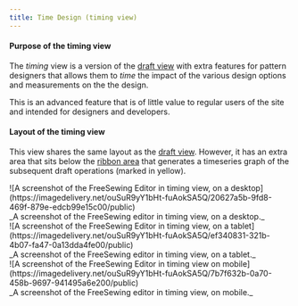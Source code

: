 ```yaml
---
title: Time Design (timing view)
---
```


#### Purpose of the timing view

The _timing_ view is a version of the [draft view](#draft) with extra features
for pattern designers that allows them to _time_ the impact of the various
design options and measurements on the the design.

This is an advanced feature that is of little value to regular users of the
site and intended for designers and developers.

#### Layout of the timing view

This view shares the same layout as the [draft view](#draft). However, it has
an extra area that sits below the [ribbon area](#areas) that generates a
timeseries graph of the subsequent draft operations (marked in yellow).

<Tabs>
  <TabItem value="desktop" label="On Desktop">
    ![A screenshot of the FreeSewing Editor in timing view, on a
    desktop](https://imagedelivery.net/ouSuR9yY1bHt-fuAokSA5Q/20627a5b-9fd8-469f-879e-edcb99e15c00/public)
    <div className="tw:text-center">
      _A screenshot of the FreeSewing editor in timing view, on a desktop._
    </div>
  </TabItem>
  <TabItem value="tablet" label="On Tablet">
    ![A screenshot of the FreeSewing Editor in timing view, on a
    tablet](https://imagedelivery.net/ouSuR9yY1bHt-fuAokSA5Q/ef340831-321b-4b07-fa47-0a13dda4fe00/public)
    <div className="tw:text-center">
      _A screenshot of the FreeSewing editor in timing view, on a tablet._
    </div>
  </TabItem>
  <TabItem value="mobile" label="On Mobile">
    ![A screenshot of the FreeSewing Editor in timing view on
    mobile](https://imagedelivery.net/ouSuR9yY1bHt-fuAokSA5Q/7b7f632b-0a70-458b-9697-941495a6e200/public)
    <div className="tw:text-center">
      _A screenshot of the FreeSewing editor in timing view, on mobile._
    </div>
  </TabItem>
</Tabs>

